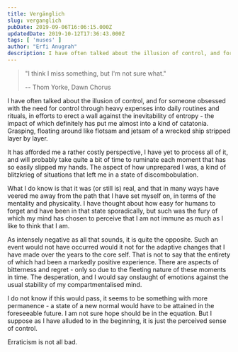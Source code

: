 ```yaml
---
title: Vergänglich
slug: verganglich
pubDate: 2019-09-06T16:06:15.000Z
updatedDate: 2019-10-12T17:36:43.000Z
tags: [ 'muses' ]
author: "Erfi Anugrah"
description: I have often talked about the illusion of control, and for someone obsessed with the need for control through heavy expenses into daily routines and rituals, in efforts to erect a wall against the inevitability of entropy - the impact of which definitely has put me almost into a kind of catatonia. Grasping, floating around like flotsam and jetsam of a wrecked ship stripped layer by layer.
---
```


> "I think I miss something, but I'm not sure what."
>
> -- Thom Yorke, Dawn Chorus

I have often talked about the illusion of control, and for someone obsessed with the need for control through heavy expenses into daily routines and rituals, in efforts to erect a wall against the inevitability of entropy - the impact of which definitely has put me almost into a kind of catatonia. Grasping, floating around like flotsam and jetsam of a wrecked ship stripped layer by layer.

It has afforded me a rather costly perspective, I have yet to process all of it, and will probably take quite a bit of time to ruminate each moment that has so easily slipped my hands. The aspect of how unprepared I was, a kind of blitzkrieg of situations that left me in a state of discombobulation. 

What I do know is that it was (or still is) real, and that in many ways have veered me away from the path that I have set myself on, in terms of the mentality and physicality. I have thought about how easy for humans to forget and have been in that state sporadically, but such was the fury of which my mind has chosen to perceive that I am not immune as much as I like to think that I am. 

As intensely negative as all that sounds, it is quite the opposite. Such an event would not have occurred would it not for the adaptive changes that I have made over the years to the core self. That is not to say that the entirety of which had been a markedly positive experience. There are aspects of bitterness and regret - only so due to the fleeting nature of these moments in time. The desperation, and I would say onslaught of emotions against the usual stability of my compartmentalised mind. 

I do not know if this would pass, it seems to be something with more permanence - a state of a new normal would have to be attained in the foreseeable future. I am not sure hope should be in the equation. But I suppose as I have alluded to in the beginning, it is just the perceived sense of control. 

Erraticism is not all bad.
